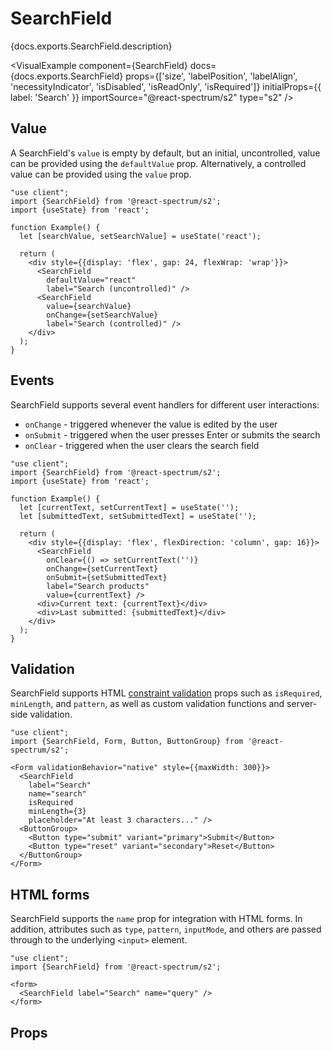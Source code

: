 

# SearchField

<PageDescription>{docs.exports.SearchField.description}</PageDescription>

<VisualExample
  component={SearchField}
  docs={docs.exports.SearchField}
  props={['size', 'labelPosition', 'labelAlign', 'necessityIndicator', 'isDisabled', 'isReadOnly', 'isRequired']}
  initialProps={{
    label: 'Search'
  }}
  importSource="@react-spectrum/s2"
  type="s2" />

## Value

A SearchField's `value` is empty by default, but an initial, uncontrolled, value can be provided using the `defaultValue` prop. Alternatively, a controlled value can be provided using the `value` prop.

```tsx render hideImports
"use client";
import {SearchField} from '@react-spectrum/s2';
import {useState} from 'react';

function Example() {
  let [searchValue, setSearchValue] = useState('react');
  
  return (
    <div style={{display: 'flex', gap: 24, flexWrap: 'wrap'}}>
      <SearchField
        defaultValue="react"
        label="Search (uncontrolled)" />
      <SearchField
        value={searchValue}
        onChange={setSearchValue}
        label="Search (controlled)" />
    </div>
  );
}
```

## Events

SearchField supports several event handlers for different user interactions:
- `onChange` - triggered whenever the value is edited by the user
- `onSubmit` - triggered when the user presses Enter or submits the search
- `onClear` - triggered when the user clears the search field

```tsx render hideImports
"use client";
import {SearchField} from '@react-spectrum/s2';
import {useState} from 'react';

function Example() {
  let [currentText, setCurrentText] = useState('');
  let [submittedText, setSubmittedText] = useState('');

  return (
    <div style={{display: 'flex', flexDirection: 'column', gap: 16}}>
      <SearchField
        onClear={() => setCurrentText('')}
        onChange={setCurrentText}
        onSubmit={setSubmittedText}
        label="Search products"
        value={currentText} />
      <div>Current text: {currentText}</div>
      <div>Last submitted: {submittedText}</div>
    </div>
  );
}
```

## Validation

SearchField supports HTML [constraint validation](https://developer.mozilla.org/en-US/docs/Web/HTML/Constraint_validation) props such as `isRequired`, `minLength`, and `pattern`, as well as custom validation functions and server-side validation.

```tsx render hideImports
"use client";
import {SearchField, Form, Button, ButtonGroup} from '@react-spectrum/s2';

<Form validationBehavior="native" style={{maxWidth: 300}}>
  <SearchField 
    label="Search" 
    name="search" 
    isRequired 
    minLength={3}
    placeholder="At least 3 characters..." />
  <ButtonGroup>
    <Button type="submit" variant="primary">Submit</Button>
    <Button type="reset" variant="secondary">Reset</Button>
  </ButtonGroup>
</Form>
```

## HTML forms

SearchField supports the `name` prop for integration with HTML forms. In addition, attributes such as `type`, `pattern`, `inputMode`, and others are passed through to the underlying `<input>` element.

```tsx render hideImports
"use client";
import {SearchField} from '@react-spectrum/s2';

<form>
  <SearchField label="Search" name="query" />
</form>
```

## Props

<PropTable component={docs.exports.SearchField} links={docs.links} />
